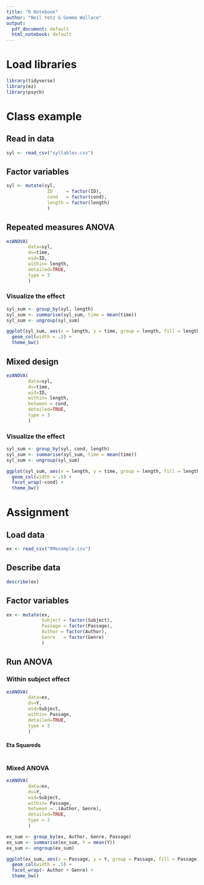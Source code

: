 ```yaml
---
title: "R Notebook"
author: "Neil Yetz & Gemma Wallace"
output:
  pdf_document: default
  html_notebook: default
---
```


# Load libraries
```r
library(tidyverse)
library(ez)
library(psych)
```


# Class example
## Read in data
```r
syl <- read_csv("syllables.csv")
```

## Factor variables
```r
syl <- mutate(syl, 
               ID     = factor(ID),
               cond   = factor(cond),
               length = factor(length)
               )
```


## Repeated measures ANOVA
```r
ezANOVA(
        data=syl,
        dv=time,
        wid=ID, 
        within= length,
        detailed=TRUE,
        type = 3
        )
```

### Visualize the effect
```r


syl_sum <- group_by(syl, length) 
syl_sum <- summarise(syl_sum, time = mean(time)) 
syl_sum <- ungroup(syl_sum)

ggplot(syl_sum, aes(x = length, y = time, group = length, fill = length)) + 
  geom_col(width = .5) +
  theme_bw() 

```



## Mixed design
```r
ezANOVA(
        data=syl,
        dv=time,
        wid=ID, 
        within= length,
        between = cond,
        detailed=TRUE,
        type = 3
        )
```


### Visualize the effect
```r


syl_sum <- group_by(syl, cond, length) 
syl_sum <- summarise(syl_sum, time = mean(time)) 
syl_sum <- ungroup(syl_sum)

ggplot(syl_sum, aes(x = length, y = time, group = length, fill = length)) + 
  geom_col(width = .5) +
  facet_wrap(~cond) +
  theme_bw() 

```



# Assignment

## Load data
```r
ex <- read_csv("RMexample.csv")
```


## Describe data
```r
describe(ex)
```


## Factor variables
```r

ex <- mutate(ex, 
             Subject = factor(Subject),
             Passage = factor(Passage),
             Author = factor(Author),
             Genre   = factor(Genre)
             )
```



## Run ANOVA

### Within subject effect
```r
ezANOVA(
        data=ex,
        dv=Y,
        wid=Subject, 
        within= Passage,
        detailed=TRUE,
        type = 3
        )
```

#### Eta Squareds 
```r

```



### Mixed ANOVA
```r
ezANOVA(
        data=ex,
        dv=Y,
        wid=Subject, 
        within= Passage,
        between = .(Author, Genre),
        detailed=TRUE,
        type = 3
        )


```

```r
ex_sum <- group_by(ex, Author, Genre, Passage) 
ex_sum <- summarise(ex_sum, Y = mean(Y)) 
ex_sum <- ungroup(ex_sum)

ggplot(ex_sum, aes(x = Passage, y = Y, group = Passage, fill = Passage)) + 
  geom_col(width = .5) +
  facet_wrap(~ Author + Genre) +
  theme_bw() 
```

